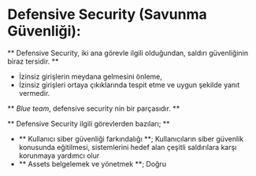 # Defensive Security (Savunma Güvenliği):
** Defensive Security, iki ana görevle ilgili olduğundan, saldırı güvenliğinin biraz tersidir. **
- İzinsiz girişlerin meydana gelmesini önleme, 
- İzinsiz girişleri ortaya çıkıklarında tespit etme ve uygun şekilde yanıt vermedir. 

** *Blue team*, defensive security nin bir parçasıdır.  **

** Defensive Security ilgili görevlerden bazıları; **

- ** Kullanıcı siber güvenliği farkındalığı **; Kullanıcıların siber güvenlik konusunda eğitilmesi, sistemlerini hedef alan çeşitli saldırılara karşı korunmaya yardımcı olur
- ** Assets belgelemek ve yönetmek **; Doğru